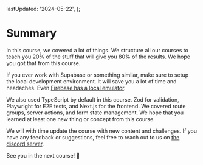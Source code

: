 
  lastUpdated: '2024-05-22',
};

# Summary

In this course, we covered a lot of things. We structure all our courses to teach you 20% of the stuff that will give you 80% of the results. We hope you got that from this course. 

If you ever work with Supabase or something similar, make sure to setup the local development environment. It will save you a lot of time and headaches. Even [Firebase has a local emulator](https://firebase.google.com/docs/emulator-suite).

We also used TypeScript by default in this course. Zod for validation, Playwright for E2E tests, and Next.js for the frontend. We covered route groups, server actions, and form state management. We hope that you learned at least one new thing or concept from this course. 

We will with time update the course with new content and challenges. If you have any feedback or suggestions, feel free to reach out to us on [the discord server](https://discord.gg/DWAVqksVtx).

See you in the next course! 🚀